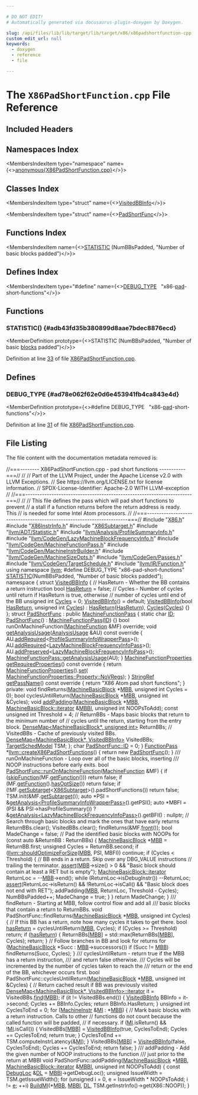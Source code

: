 ```yaml
---

# DO NOT EDIT!
# Automatically generated via docusaurus-plugin-doxygen by Doxygen.

slug: /api/files/lib/lib/target/lib/target/x86/x86padshortfunction-cpp
custom_edit_url: null
keywords:
  - doxygen
  - reference
  - file

---
```





# The `X86PadShortFunction.cpp` File Reference

<DoxygenPage pluginConfig={pluginConfig}>



## Included Headers

<IncludesList>
<IncludesListItem
  filePath="X86.h"
  permalink="/docs/api/files/lib/lib/target/lib/target/x86/x86-h"
  isLocal="true" />
<IncludesListItem
  filePath="X86InstrInfo.h"
  permalink="/docs/api/files/lib/lib/target/lib/target/x86/x86instrinfo-h"
  isLocal="true" />
<IncludesListItem
  filePath="X86Subtarget.h"
  permalink="/docs/api/files/lib/lib/target/lib/target/x86/x86subtarget-h"
  isLocal="true" />
<IncludesListItem
  filePath="llvm/ADT/Statistic.h"
  permalink="/docs/api/files/include/include/llvm/include/llvm/adt/statistic-h"
  isLocal="true" />
<IncludesListItem
  filePath="llvm/Analysis/ProfileSummaryInfo.h"
  permalink="/docs/api/files/include/include/llvm/include/llvm/analysis/profilesummaryinfo-h"
  isLocal="true" />
<IncludesListItem
  filePath="llvm/CodeGen/LazyMachineBlockFrequencyInfo.h"
  permalink="/docs/api/files/include/include/llvm/include/llvm/codegen/lazymachineblockfrequencyinfo-h"
  isLocal="true" />
<IncludesListItem
  filePath="llvm/CodeGen/MachineFunctionPass.h"
  permalink="/docs/api/files/include/include/llvm/include/llvm/codegen/machinefunctionpass-h"
  isLocal="true" />
<IncludesListItem
  filePath="llvm/CodeGen/MachineInstrBuilder.h"
  permalink="/docs/api/files/include/include/llvm/include/llvm/codegen/machineinstrbuilder-h"
  isLocal="true" />
<IncludesListItem
  filePath="llvm/CodeGen/MachineSizeOpts.h"
  permalink="/docs/api/files/include/include/llvm/include/llvm/codegen/machinesizeopts-h"
  isLocal="true" />
<IncludesListItem
  filePath="llvm/CodeGen/Passes.h"
  permalink="/docs/api/files/include/include/llvm/include/llvm/codegen/passes-h"
  isLocal="true" />
<IncludesListItem
  filePath="llvm/CodeGen/TargetSchedule.h"
  permalink="/docs/api/files/include/include/llvm/include/llvm/codegen/targetschedule-h"
  isLocal="true" />
<IncludesListItem
  filePath="llvm/IR/Function.h"
  permalink="/docs/api/files/include/include/llvm/include/llvm/ir/function-h"
  isLocal="true" />
</IncludesList>

## Namespaces Index

<MembersIndex>

<MembersIndexItem
  type="namespace"
  name={<><a href="/docs/api/namespaces/anonymous-x86padshortfunction-cpp-">anonymous&#123;X86PadShortFunction.cpp&#125;</a></>}>
</MembersIndexItem>

</MembersIndex>

## Classes Index

<MembersIndex>

<MembersIndexItem
  type="struct"
  name={<><a href="/docs/api/structs/anonymous-namespace-x86padshortfunction-cpp-/visitedbbinfo">VisitedBBInfo</a></>}>
</MembersIndexItem>

<MembersIndexItem
  type="struct"
  name={<><a href="/docs/api/structs/anonymous-namespace-x86padshortfunction-cpp-/padshortfunc">PadShortFunc</a></>}>
</MembersIndexItem>

</MembersIndex>

## Functions Index

<MembersIndex>

<MembersIndexItem
  name={<><a href="#adb43fd35b380899d8aae7bdec8876ecd">STATISTIC</a> (NumBBsPadded, &quot;Number of basic blocks padded&quot;)</>}>
</MembersIndexItem>

</MembersIndex>

## Defines Index

<MembersIndex>

<MembersIndexItem
  type="#define"
  name={<><a href="#ad78e062f62e0d6e453941fb4ca843e4d">DEBUG&#95;TYPE</a>&nbsp;&nbsp;&nbsp;&quot;x86-<a href="/docs/api/files/lib/lib/support/tarwriter-cpp/#a498738d65e5a3c57d210f97b7a475d54">pad</a>-short-functions&quot;</>}>
</MembersIndexItem>

</MembersIndex>


<SectionDefinition>

## Functions

### STATISTIC() {#adb43fd35b380899d8aae7bdec8876ecd}

<MemberDefinition
  prototype={<>STATISTIC (NumBBsPadded, &quot;Number of basic <a href="/docs/api/files/lib/lib/codegen/basicblocksections-cpp/#a6b480a971048f2d9cc342c18046d7774">blocks</a> padded&quot;)</>}>

Definition at line <a href="#l00033">33</a> of file <a href="/docs/api/files/lib/lib/target/lib/target/x86/x86padshortfunction-cpp">X86PadShortFunction.cpp</a>.
</MemberDefinition>

</SectionDefinition>

<SectionDefinition>

## Defines

### DEBUG&#95;TYPE {#ad78e062f62e0d6e453941fb4ca843e4d}

<MemberDefinition
  prototype={<>#define DEBUG&#95;TYPE&nbsp;&nbsp;&nbsp;&quot;x86-<a href="/docs/api/files/lib/lib/support/tarwriter-cpp/#a498738d65e5a3c57d210f97b7a475d54">pad</a>-short-functions&quot;</>}>

Definition at line <a href="#l00031">31</a> of file <a href="/docs/api/files/lib/lib/target/lib/target/x86/x86padshortfunction-cpp">X86PadShortFunction.cpp</a>.
</MemberDefinition>

</SectionDefinition>

## File Listing

The file content with the documentation metadata removed is:

<ProgramListing>

<Link id="l00001" /><CodeLine lineNumber="1"><span class="doxyHighlightComment">//===-------- X86PadShortFunction.cpp - pad short functions -----------===//</span></CodeLine>
<Link id="l00002" /><CodeLine lineNumber="2"><span class="doxyHighlightComment">//</span></CodeLine>
<Link id="l00003" /><CodeLine lineNumber="3"><span class="doxyHighlightComment">// Part of the LLVM Project, under the Apache License v2.0 with LLVM Exceptions.</span></CodeLine>
<Link id="l00004" /><CodeLine lineNumber="4"><span class="doxyHighlightComment">// See https://llvm.org/LICENSE.txt for license information.</span></CodeLine>
<Link id="l00005" /><CodeLine lineNumber="5"><span class="doxyHighlightComment">// SPDX-License-Identifier: Apache-2.0 WITH LLVM-exception</span></CodeLine>
<Link id="l00006" /><CodeLine lineNumber="6"><span class="doxyHighlightComment">//</span></CodeLine>
<Link id="l00007" /><CodeLine lineNumber="7"><span class="doxyHighlightComment">//===----------------------------------------------------------------------===//</span></CodeLine>
<Link id="l00008" /><CodeLine lineNumber="8"><span class="doxyHighlightComment">//</span></CodeLine>
<Link id="l00009" /><CodeLine lineNumber="9"><span class="doxyHighlightComment">// This file defines the pass which will pad short functions to prevent</span></CodeLine>
<Link id="l00010" /><CodeLine lineNumber="10"><span class="doxyHighlightComment">// a stall if a function returns before the return address is ready. This</span></CodeLine>
<Link id="l00011" /><CodeLine lineNumber="11"><span class="doxyHighlightComment">// is needed for some Intel Atom processors.</span></CodeLine>
<Link id="l00012" /><CodeLine lineNumber="12"><span class="doxyHighlightComment">//</span></CodeLine>
<Link id="l00013" /><CodeLine lineNumber="13"><span class="doxyHighlightComment">//===----------------------------------------------------------------------===//</span></CodeLine>
<Link id="l00014" /><CodeLine lineNumber="14"></CodeLine>
<Link id="l00015" /><CodeLine lineNumber="15"></CodeLine>
<Link id="l00016" /><CodeLine lineNumber="16"><span class="doxyHighlightPreprocessor">#include &quot;<a href="/docs/api/files/lib/lib/target/lib/target/x86/x86-h">X86.h</a>&quot;</span></CodeLine>
<Link id="l00017" /><CodeLine lineNumber="17"><span class="doxyHighlightPreprocessor">#include &quot;<a href="/docs/api/files/lib/lib/target/lib/target/x86/x86instrinfo-h">X86InstrInfo.h</a>&quot;</span></CodeLine>
<Link id="l00018" /><CodeLine lineNumber="18"><span class="doxyHighlightPreprocessor">#include &quot;<a href="/docs/api/files/lib/lib/target/lib/target/x86/x86subtarget-h">X86Subtarget.h</a>&quot;</span></CodeLine>
<Link id="l00019" /><CodeLine lineNumber="19"><span class="doxyHighlightPreprocessor">#include &quot;<a href="/docs/api/files/include/include/llvm/include/llvm/adt/statistic-h">llvm/ADT/Statistic.h</a>&quot;</span></CodeLine>
<Link id="l00020" /><CodeLine lineNumber="20"><span class="doxyHighlightPreprocessor">#include &quot;<a href="/docs/api/files/include/include/llvm/include/llvm/analysis/profilesummaryinfo-h">llvm/Analysis/ProfileSummaryInfo.h</a>&quot;</span></CodeLine>
<Link id="l00021" /><CodeLine lineNumber="21"><span class="doxyHighlightPreprocessor">#include &quot;<a href="/docs/api/files/include/include/llvm/include/llvm/codegen/lazymachineblockfrequencyinfo-h">llvm/CodeGen/LazyMachineBlockFrequencyInfo.h</a>&quot;</span></CodeLine>
<Link id="l00022" /><CodeLine lineNumber="22"><span class="doxyHighlightPreprocessor">#include &quot;<a href="/docs/api/files/include/include/llvm/include/llvm/codegen/machinefunctionpass-h">llvm/CodeGen/MachineFunctionPass.h</a>&quot;</span></CodeLine>
<Link id="l00023" /><CodeLine lineNumber="23"><span class="doxyHighlightPreprocessor">#include &quot;<a href="/docs/api/files/include/include/llvm/include/llvm/codegen/machineinstrbuilder-h">llvm/CodeGen/MachineInstrBuilder.h</a>&quot;</span></CodeLine>
<Link id="l00024" /><CodeLine lineNumber="24"><span class="doxyHighlightPreprocessor">#include &quot;<a href="/docs/api/files/include/include/llvm/include/llvm/codegen/machinesizeopts-h">llvm/CodeGen/MachineSizeOpts.h</a>&quot;</span></CodeLine>
<Link id="l00025" /><CodeLine lineNumber="25"><span class="doxyHighlightPreprocessor">#include &quot;<a href="/docs/api/files/include/include/llvm/include/llvm/codegen/passes-h">llvm/CodeGen/Passes.h</a>&quot;</span></CodeLine>
<Link id="l00026" /><CodeLine lineNumber="26"><span class="doxyHighlightPreprocessor">#include &quot;<a href="/docs/api/files/include/include/llvm/include/llvm/codegen/targetschedule-h">llvm/CodeGen/TargetSchedule.h</a>&quot;</span></CodeLine>
<Link id="l00027" /><CodeLine lineNumber="27"><span class="doxyHighlightPreprocessor">#include &quot;<a href="/docs/api/files/include/include/llvm/include/llvm/ir/function-h">llvm/IR/Function.h</a>&quot;</span></CodeLine>
<Link id="l00028" /><CodeLine lineNumber="28"></CodeLine>
<Link id="l00029" /><CodeLine lineNumber="29"><span class="doxyHighlightKeyword">using namespace </span><span class="doxyHighlight"><a href="/docs/api/namespaces/llvm">llvm</a>;</span></CodeLine>
<Link id="l00030" /><CodeLine lineNumber="30"></CodeLine>
<Link id="l00031" /><CodeLine lineNumber="31" lineLink="#ad78e062f62e0d6e453941fb4ca843e4d"><span class="doxyHighlightPreprocessor">#define DEBUG&#95;TYPE &quot;x86-pad-short-functions&quot;</span></CodeLine>
<Link id="l00032" /><CodeLine lineNumber="32"></CodeLine>
<Link id="l00033" /><CodeLine lineNumber="33" lineLink="#adb43fd35b380899d8aae7bdec8876ecd"><span class="doxyHighlight"><a href="/docs/api/files/include/include/llvm/include/llvm/adt/statistic-h/#ad6117415b93e5675d5a6c8e1855b3b2f">STATISTIC</a>(NumBBsPadded, </span><span class="doxyHighlightStringLiteral">&quot;Number of basic blocks padded&quot;</span><span class="doxyHighlight">);</span></CodeLine>
<Link id="l00034" /><CodeLine lineNumber="34"></CodeLine>
<Link id="l00035" /><CodeLine lineNumber="35" lineLink="/docs/api/namespaces/anonymous-x86padshortfunction-cpp-"><span class="doxyHighlightKeyword">namespace </span><span class="doxyHighlight">&#123;</span></CodeLine>
<Link id="l00036" /><CodeLine lineNumber="36" lineLink="/docs/api/structs/anonymous-namespace-x86padshortfunction-cpp-/visitedbbinfo"><span class="doxyHighlight">  </span><span class="doxyHighlightKeyword">struct </span><span class="doxyHighlight"><a href="/docs/api/structs/anonymous-namespace-x86padshortfunction-cpp-/visitedbbinfo/#adcf2f068a50768916568fc81657d016e">VisitedBBInfo</a> &#123;</span></CodeLine>
<Link id="l00037" /><CodeLine lineNumber="37"><span class="doxyHighlight">    </span><span class="doxyHighlightComment">// HasReturn - Whether the BB contains a return instruction</span></CodeLine>
<Link id="l00038" /><CodeLine lineNumber="38" lineLink="/docs/api/structs/anonymous-namespace-x86padshortfunction-cpp-/visitedbbinfo/#a795a80c02bb8d97cfbc5a1d774861c38"><span class="doxyHighlight">    </span><span class="doxyHighlightKeywordType">bool</span><span class="doxyHighlight"> <a href="/docs/api/structs/anonymous-namespace-x86padshortfunction-cpp-/visitedbbinfo/#a795a80c02bb8d97cfbc5a1d774861c38">HasReturn</a> = </span><span class="doxyHighlightKeyword">false</span><span class="doxyHighlight">;</span></CodeLine>
<Link id="l00039" /><CodeLine lineNumber="39"></CodeLine>
<Link id="l00040" /><CodeLine lineNumber="40"><span class="doxyHighlight">    </span><span class="doxyHighlightComment">// Cycles - Number of cycles until return if HasReturn is true, otherwise</span></CodeLine>
<Link id="l00041" /><CodeLine lineNumber="41"><span class="doxyHighlight">    </span><span class="doxyHighlightComment">// number of cycles until end of the BB</span></CodeLine>
<Link id="l00042" /><CodeLine lineNumber="42" lineLink="/docs/api/structs/anonymous-namespace-x86padshortfunction-cpp-/visitedbbinfo/#a21df391832d9940f5688ecf2b9dbb2cd"><span class="doxyHighlight">    </span><span class="doxyHighlightKeywordType">unsigned</span><span class="doxyHighlight"> </span><span class="doxyHighlightKeywordType">int</span><span class="doxyHighlight"> <a href="/docs/api/structs/anonymous-namespace-x86padshortfunction-cpp-/visitedbbinfo/#a21df391832d9940f5688ecf2b9dbb2cd">Cycles</a> = 0;</span></CodeLine>
<Link id="l00043" /><CodeLine lineNumber="43"></CodeLine>
<Link id="l00044" /><CodeLine lineNumber="44" lineLink="/docs/api/structs/anonymous-namespace-x86padshortfunction-cpp-/visitedbbinfo/#adcf2f068a50768916568fc81657d016e"><span class="doxyHighlight">    <a href="/docs/api/structs/anonymous-namespace-x86padshortfunction-cpp-/visitedbbinfo/#adcf2f068a50768916568fc81657d016e">VisitedBBInfo</a>() = </span><span class="doxyHighlightKeywordFlow">default</span><span class="doxyHighlight">;</span></CodeLine>
<Link id="l00045" /><CodeLine lineNumber="45" lineLink="/docs/api/structs/anonymous-namespace-x86padshortfunction-cpp-/visitedbbinfo/#a47c303e13342396f8b120874582b0ab5"><span class="doxyHighlight">    <a href="/docs/api/structs/anonymous-namespace-x86padshortfunction-cpp-/visitedbbinfo/#a47c303e13342396f8b120874582b0ab5">VisitedBBInfo</a>(</span><span class="doxyHighlightKeywordType">bool</span><span class="doxyHighlight"> <a href="/docs/api/structs/anonymous-namespace-x86padshortfunction-cpp-/visitedbbinfo/#a795a80c02bb8d97cfbc5a1d774861c38">HasReturn</a>, </span><span class="doxyHighlightKeywordType">unsigned</span><span class="doxyHighlight"> </span><span class="doxyHighlightKeywordType">int</span><span class="doxyHighlight"> <a href="/docs/api/structs/anonymous-namespace-x86padshortfunction-cpp-/visitedbbinfo/#a21df391832d9940f5688ecf2b9dbb2cd">Cycles</a>)</span></CodeLine>
<Link id="l00046" /><CodeLine lineNumber="46"><span class="doxyHighlight">      : <a href="/docs/api/structs/anonymous-namespace-x86padshortfunction-cpp-/visitedbbinfo/#a795a80c02bb8d97cfbc5a1d774861c38">HasReturn</a>(<a href="/docs/api/structs/anonymous-namespace-x86padshortfunction-cpp-/visitedbbinfo/#a795a80c02bb8d97cfbc5a1d774861c38">HasReturn</a>), <a href="/docs/api/structs/anonymous-namespace-x86padshortfunction-cpp-/visitedbbinfo/#a21df391832d9940f5688ecf2b9dbb2cd">Cycles</a>(<a href="/docs/api/structs/anonymous-namespace-x86padshortfunction-cpp-/visitedbbinfo/#a21df391832d9940f5688ecf2b9dbb2cd">Cycles</a>) &#123;&#125;</span></CodeLine>
<Link id="l00047" /><CodeLine lineNumber="47"><span class="doxyHighlight">  &#125;;</span></CodeLine>
<Link id="l00048" /><CodeLine lineNumber="48"></CodeLine>
<Link id="l00049" /><CodeLine lineNumber="49" lineLink="/docs/api/structs/anonymous-namespace-x86padshortfunction-cpp-/padshortfunc"><span class="doxyHighlight">  </span><span class="doxyHighlightKeyword">struct </span><span class="doxyHighlight"><a href="/docs/api/structs/anonymous-namespace-x86padshortfunction-cpp-/padshortfunc/#a2c2ba3c02f7915a98bcd9effc2dc1dce">PadShortFunc</a> : </span><span class="doxyHighlightKeyword">public</span><span class="doxyHighlight"> <a href="/docs/api/classes/llvm/machinefunctionpass/#a29c81d2386f4a727c6d33413807530c8">MachineFunctionPass</a> &#123;</span></CodeLine>
<Link id="l00050" /><CodeLine lineNumber="50" lineLink="/docs/api/structs/anonymous-namespace-x86padshortfunction-cpp-/padshortfunc/#abb3e905ced9e973669097788cedec6e0"><span class="doxyHighlight">    </span><span class="doxyHighlightKeyword">static</span><span class="doxyHighlight"> </span><span class="doxyHighlightKeywordType">char</span><span class="doxyHighlight"> <a href="/docs/api/structs/anonymous-namespace-x86padshortfunction-cpp-/padshortfunc/#abb3e905ced9e973669097788cedec6e0">ID</a>;</span></CodeLine>
<Link id="l00051" /><CodeLine lineNumber="51" lineLink="/docs/api/structs/anonymous-namespace-x86padshortfunction-cpp-/padshortfunc/#a2c2ba3c02f7915a98bcd9effc2dc1dce"><span class="doxyHighlight">    <a href="/docs/api/structs/anonymous-namespace-x86padshortfunction-cpp-/padshortfunc/#a2c2ba3c02f7915a98bcd9effc2dc1dce">PadShortFunc</a>() : <a href="/docs/api/classes/llvm/machinefunctionpass/#a29c81d2386f4a727c6d33413807530c8">MachineFunctionPass</a>(<a href="/docs/api/structs/anonymous-namespace-x86padshortfunction-cpp-/padshortfunc/#abb3e905ced9e973669097788cedec6e0">ID</a>) &#123;&#125;</span></CodeLine>
<Link id="l00052" /><CodeLine lineNumber="52"></CodeLine>
<Link id="l00053" /><CodeLine lineNumber="53"><span class="doxyHighlight">    </span><span class="doxyHighlightKeywordType">bool</span><span class="doxyHighlight"> runOnMachineFunction(<a href="/docs/api/classes/llvm/machinefunction">MachineFunction</a> &amp;MF) </span><span class="doxyHighlightKeyword">override</span><span class="doxyHighlight">;</span></CodeLine>
<Link id="l00054" /><CodeLine lineNumber="54"></CodeLine>
<Link id="l00055" /><CodeLine lineNumber="55" lineLink="/docs/api/structs/anonymous-namespace-x86padshortfunction-cpp-/padshortfunc/#ae26e2f0582e2b06ee89f695f067c7582"><span class="doxyHighlight">    </span><span class="doxyHighlightKeywordType">void</span><span class="doxyHighlight"> <a href="/docs/api/structs/anonymous-namespace-x86padshortfunction-cpp-/padshortfunc/#ae26e2f0582e2b06ee89f695f067c7582">getAnalysisUsage</a>(<a href="/docs/api/classes/llvm/analysisusage">AnalysisUsage</a> &amp;AU)</span><span class="doxyHighlightKeyword"> const override </span><span class="doxyHighlight">&#123;</span></CodeLine>
<Link id="l00056" /><CodeLine lineNumber="56"><span class="doxyHighlight">      AU.<a href="/docs/api/classes/llvm/analysisusage/#ae0adcccca08fb686c9ce00f9397b660c">addRequired</a>&lt;<a href="/docs/api/classes/llvm/profilesummaryinfowrapperpass">ProfileSummaryInfoWrapperPass</a>&gt;();</span></CodeLine>
<Link id="l00057" /><CodeLine lineNumber="57"><span class="doxyHighlight">      AU.<a href="/docs/api/classes/llvm/analysisusage/#ae0adcccca08fb686c9ce00f9397b660c">addRequired</a>&lt;<a href="/docs/api/classes/llvm/lazymachineblockfrequencyinfopass">LazyMachineBlockFrequencyInfoPass</a>&gt;();</span></CodeLine>
<Link id="l00058" /><CodeLine lineNumber="58"><span class="doxyHighlight">      AU.<a href="/docs/api/classes/llvm/analysisusage/#ae9356b720f6fbab112d809738dcc4f2a">addPreserved</a>&lt;<a href="/docs/api/classes/llvm/lazymachineblockfrequencyinfopass">LazyMachineBlockFrequencyInfoPass</a>&gt;();</span></CodeLine>
<Link id="l00059" /><CodeLine lineNumber="59"><span class="doxyHighlight">      <a href="/docs/api/classes/llvm/machinefunctionpass/#a864fd57b4304ef933b3281d0ef85a88e">MachineFunctionPass::getAnalysisUsage</a>(AU);</span></CodeLine>
<Link id="l00060" /><CodeLine lineNumber="60"><span class="doxyHighlight">    &#125;</span></CodeLine>
<Link id="l00061" /><CodeLine lineNumber="61"></CodeLine>
<Link id="l00062" /><CodeLine lineNumber="62" lineLink="/docs/api/structs/anonymous-namespace-x86padshortfunction-cpp-/padshortfunc/#ab71e75c9e9440cb43172936ea5b5cf4c"><span class="doxyHighlight">    <a href="/docs/api/classes/llvm/machinefunctionproperties">MachineFunctionProperties</a> <a href="/docs/api/structs/anonymous-namespace-x86padshortfunction-cpp-/padshortfunc/#ab71e75c9e9440cb43172936ea5b5cf4c">getRequiredProperties</a>()</span><span class="doxyHighlightKeyword"> const override </span><span class="doxyHighlight">&#123;</span></CodeLine>
<Link id="l00063" /><CodeLine lineNumber="63"><span class="doxyHighlight">      </span><span class="doxyHighlightKeywordFlow">return</span><span class="doxyHighlight"> <a href="/docs/api/classes/llvm/machinefunctionproperties">MachineFunctionProperties</a>().<a href="/docs/api/classes/llvm/machinefunctionproperties/#aa7780563d7ca260d0ae67d957b56427f">set</a>(</span></CodeLine>
<Link id="l00064" /><CodeLine lineNumber="64"><span class="doxyHighlight">          <a href="/docs/api/classes/llvm/machinefunctionproperties/#ad85237c6c667e4713efe8921e9c32ac1a72f7d830dd5ddb30f06d8e9639558ac3">MachineFunctionProperties::Property::NoVRegs</a>);</span></CodeLine>
<Link id="l00065" /><CodeLine lineNumber="65"><span class="doxyHighlight">    &#125;</span></CodeLine>
<Link id="l00066" /><CodeLine lineNumber="66"></CodeLine>
<Link id="l00067" /><CodeLine lineNumber="67" lineLink="/docs/api/structs/anonymous-namespace-x86padshortfunction-cpp-/padshortfunc/#a19a5e92e0e09e3c201fa7e68d274a8cf"><span class="doxyHighlight">    <a href="/docs/api/classes/llvm/stringref">StringRef</a> <a href="/docs/api/structs/anonymous-namespace-x86padshortfunction-cpp-/padshortfunc/#a19a5e92e0e09e3c201fa7e68d274a8cf">getPassName</a>()</span><span class="doxyHighlightKeyword"> const override </span><span class="doxyHighlight">&#123;</span></CodeLine>
<Link id="l00068" /><CodeLine lineNumber="68"><span class="doxyHighlight">      </span><span class="doxyHighlightKeywordFlow">return</span><span class="doxyHighlight"> </span><span class="doxyHighlightStringLiteral">&quot;X86 Atom pad short functions&quot;</span><span class="doxyHighlight">;</span></CodeLine>
<Link id="l00069" /><CodeLine lineNumber="69"><span class="doxyHighlight">    &#125;</span></CodeLine>
<Link id="l00070" /><CodeLine lineNumber="70"></CodeLine>
<Link id="l00071" /><CodeLine lineNumber="71"><span class="doxyHighlight">  </span><span class="doxyHighlightKeyword">private</span><span class="doxyHighlight">:</span></CodeLine>
<Link id="l00072" /><CodeLine lineNumber="72"><span class="doxyHighlight">    </span><span class="doxyHighlightKeywordType">void</span><span class="doxyHighlight"> findReturns(<a href="/docs/api/classes/llvm/machinebasicblock">MachineBasicBlock</a> &#42;<a href="/docs/api/files/lib/lib/target/lib/target/arm/armslshardening-cpp/#a5958512eae2979bd2eb383977996a600">MBB</a>,</span></CodeLine>
<Link id="l00073" /><CodeLine lineNumber="73"><span class="doxyHighlight">                     </span><span class="doxyHighlightKeywordType">unsigned</span><span class="doxyHighlight"> </span><span class="doxyHighlightKeywordType">int</span><span class="doxyHighlight"> Cycles = 0);</span></CodeLine>
<Link id="l00074" /><CodeLine lineNumber="74"></CodeLine>
<Link id="l00075" /><CodeLine lineNumber="75"><span class="doxyHighlight">    </span><span class="doxyHighlightKeywordType">bool</span><span class="doxyHighlight"> cyclesUntilReturn(<a href="/docs/api/classes/llvm/machinebasicblock">MachineBasicBlock</a> &#42;<a href="/docs/api/files/lib/lib/target/lib/target/arm/armslshardening-cpp/#a5958512eae2979bd2eb383977996a600">MBB</a>,</span></CodeLine>
<Link id="l00076" /><CodeLine lineNumber="76"><span class="doxyHighlight">                           </span><span class="doxyHighlightKeywordType">unsigned</span><span class="doxyHighlight"> </span><span class="doxyHighlightKeywordType">int</span><span class="doxyHighlight"> &amp;Cycles);</span></CodeLine>
<Link id="l00077" /><CodeLine lineNumber="77"></CodeLine>
<Link id="l00078" /><CodeLine lineNumber="78"><span class="doxyHighlight">    </span><span class="doxyHighlightKeywordType">void</span><span class="doxyHighlight"> <a href="/docs/api/files/lib/lib/debuginfo/lib/debuginfo/codeview/continuationrecordbuilder-cpp/#ae9446f182f86fd8c4dca65264de68235">addPadding</a>(<a href="/docs/api/classes/llvm/machinebasicblock">MachineBasicBlock</a> &#42;<a href="/docs/api/files/lib/lib/target/lib/target/arm/armslshardening-cpp/#a5958512eae2979bd2eb383977996a600">MBB</a>,</span></CodeLine>
<Link id="l00079" /><CodeLine lineNumber="79"><span class="doxyHighlight">                    <a href="/docs/api/classes/llvm/machinebasicblock/#ae34c996b58df9b9ce6695a0c8b70c533">MachineBasicBlock::iterator</a> &amp;<a href="/docs/api/files/lib/lib/target/lib/target/arm/armslshardening-cpp/#ad5f691fdc1a09aaf6df5fef958b35a3d">MBBI</a>,</span></CodeLine>
<Link id="l00080" /><CodeLine lineNumber="80"><span class="doxyHighlight">                    </span><span class="doxyHighlightKeywordType">unsigned</span><span class="doxyHighlight"> </span><span class="doxyHighlightKeywordType">int</span><span class="doxyHighlight"> NOOPsToAdd);</span></CodeLine>
<Link id="l00081" /><CodeLine lineNumber="81"></CodeLine>
<Link id="l00082" /><CodeLine lineNumber="82"><span class="doxyHighlight">    </span><span class="doxyHighlightKeyword">const</span><span class="doxyHighlight"> </span><span class="doxyHighlightKeywordType">unsigned</span><span class="doxyHighlight"> </span><span class="doxyHighlightKeywordType">int</span><span class="doxyHighlight"> Threshold = 4;</span></CodeLine>
<Link id="l00083" /><CodeLine lineNumber="83"></CodeLine>
<Link id="l00084" /><CodeLine lineNumber="84"><span class="doxyHighlight">    </span><span class="doxyHighlightComment">// ReturnBBs - Maps basic blocks that return to the minimum number of</span></CodeLine>
<Link id="l00085" /><CodeLine lineNumber="85"><span class="doxyHighlight">    </span><span class="doxyHighlightComment">// cycles until the return, starting from the entry block.</span></CodeLine>
<Link id="l00086" /><CodeLine lineNumber="86"><span class="doxyHighlight">    <a href="/docs/api/classes/llvm/densemap">DenseMap&lt;MachineBasicBlock&#42;, unsigned int&gt;</a> ReturnBBs;</span></CodeLine>
<Link id="l00087" /><CodeLine lineNumber="87"></CodeLine>
<Link id="l00088" /><CodeLine lineNumber="88"><span class="doxyHighlight">    </span><span class="doxyHighlightComment">// VisitedBBs - Cache of previously visited BBs.</span></CodeLine>
<Link id="l00089" /><CodeLine lineNumber="89"><span class="doxyHighlight">    <a href="/docs/api/classes/llvm/densemap">DenseMap&lt;MachineBasicBlock&#42;, VisitedBBInfo&gt;</a> VisitedBBs;</span></CodeLine>
<Link id="l00090" /><CodeLine lineNumber="90"></CodeLine>
<Link id="l00091" /><CodeLine lineNumber="91"><span class="doxyHighlight">    <a href="/docs/api/classes/llvm/targetschedmodel">TargetSchedModel</a> TSM;</span></CodeLine>
<Link id="l00092" /><CodeLine lineNumber="92"><span class="doxyHighlight">  &#125;;</span></CodeLine>
<Link id="l00093" /><CodeLine lineNumber="93"></CodeLine>
<Link id="l00094" /><CodeLine lineNumber="94"><span class="doxyHighlight">  </span><span class="doxyHighlightKeywordType">char</span><span class="doxyHighlight"> <a href="/docs/api/structs/anonymous-namespace-x86padshortfunction-cpp-/padshortfunc/#abb3e905ced9e973669097788cedec6e0">PadShortFunc::ID</a> = 0;</span></CodeLine>
<Link id="l00095" /><CodeLine lineNumber="95"><span class="doxyHighlight">&#125;</span></CodeLine>
<Link id="l00096" /><CodeLine lineNumber="96"></CodeLine>
<Link id="l00097" /><CodeLine lineNumber="97" lineLink="/docs/api/namespaces/llvm/#a5b9ffeb492d751fa2ad75e712b83b64e"><span class="doxyHighlight"><a href="/docs/api/classes/llvm/functionpass">FunctionPass</a> &#42;<a href="/docs/api/namespaces/llvm/#a5b9ffeb492d751fa2ad75e712b83b64e">llvm::createX86PadShortFunctions</a>() &#123;</span></CodeLine>
<Link id="l00098" /><CodeLine lineNumber="98"><span class="doxyHighlight">  </span><span class="doxyHighlightKeywordFlow">return</span><span class="doxyHighlight"> </span><span class="doxyHighlightKeyword">new</span><span class="doxyHighlight"> <a href="/docs/api/structs/anonymous-namespace-x86padshortfunction-cpp-/padshortfunc/#a2c2ba3c02f7915a98bcd9effc2dc1dce">PadShortFunc</a>();</span></CodeLine>
<Link id="l00099" /><CodeLine lineNumber="99"><span class="doxyHighlight">&#125;</span></CodeLine>
<Link id="l00100" /><CodeLine lineNumber="100"></CodeLine>
<Link id="l00101" /><CodeLine lineNumber="101"><span class="doxyHighlightComment">/// runOnMachineFunction - Loop over all of the basic blocks, inserting</span></CodeLine>
<Link id="l00102" /><CodeLine lineNumber="102"><span class="doxyHighlightComment">/// NOOP instructions before early exits.</span></CodeLine>
<Link id="l00103" /><CodeLine lineNumber="103" lineLink="/docs/api/structs/anonymous-namespace-x86padshortfunction-cpp-/padshortfunc/#a396d8bcf59a3557450bf806512b47e3d"><span class="doxyHighlightKeywordType">bool</span><span class="doxyHighlight"> <a href="/docs/api/structs/anonymous-namespace-x86padshortfunction-cpp-/padshortfunc/#a396d8bcf59a3557450bf806512b47e3d">PadShortFunc::runOnMachineFunction</a>(<a href="/docs/api/classes/llvm/machinefunction">MachineFunction</a> &amp;MF) &#123;</span></CodeLine>
<Link id="l00104" /><CodeLine lineNumber="104"><span class="doxyHighlight">  </span><span class="doxyHighlightKeywordFlow">if</span><span class="doxyHighlight"> (<a href="/docs/api/classes/llvm/functionpass/#af9f5f511d75e16f09a5520cb9444cfa8">skipFunction</a>(MF.<a href="/docs/api/classes/llvm/machinefunction/#a977ddce262de45c645be23d951066351">getFunction</a>()))</span></CodeLine>
<Link id="l00105" /><CodeLine lineNumber="105"><span class="doxyHighlight">    </span><span class="doxyHighlightKeywordFlow">return</span><span class="doxyHighlight"> </span><span class="doxyHighlightKeyword">false</span><span class="doxyHighlight">;</span></CodeLine>
<Link id="l00106" /><CodeLine lineNumber="106"></CodeLine>
<Link id="l00107" /><CodeLine lineNumber="107"><span class="doxyHighlight">  </span><span class="doxyHighlightKeywordFlow">if</span><span class="doxyHighlight"> (MF.<a href="/docs/api/classes/llvm/machinefunction/#a977ddce262de45c645be23d951066351">getFunction</a>().<a href="/docs/api/classes/llvm/function/#a1c455e007178a24dfb18ac0e200ea02c">hasOptSize</a>())</span></CodeLine>
<Link id="l00108" /><CodeLine lineNumber="108"><span class="doxyHighlight">    </span><span class="doxyHighlightKeywordFlow">return</span><span class="doxyHighlight"> </span><span class="doxyHighlightKeyword">false</span><span class="doxyHighlight">;</span></CodeLine>
<Link id="l00109" /><CodeLine lineNumber="109"></CodeLine>
<Link id="l00110" /><CodeLine lineNumber="110"><span class="doxyHighlight">  </span><span class="doxyHighlightKeywordFlow">if</span><span class="doxyHighlight"> (!MF.<a href="/docs/api/classes/llvm/machinefunction/#a3825368aca2bc1550d173660df4da6a6">getSubtarget</a>&lt;<a href="/docs/api/classes/llvm/x86subtarget">X86Subtarget</a>&gt;().padShortFunctions())</span></CodeLine>
<Link id="l00111" /><CodeLine lineNumber="111"><span class="doxyHighlight">    </span><span class="doxyHighlightKeywordFlow">return</span><span class="doxyHighlight"> </span><span class="doxyHighlightKeyword">false</span><span class="doxyHighlight">;</span></CodeLine>
<Link id="l00112" /><CodeLine lineNumber="112"></CodeLine>
<Link id="l00113" /><CodeLine lineNumber="113"><span class="doxyHighlight">  TSM.init(&amp;MF.<a href="/docs/api/classes/llvm/machinefunction/#a3825368aca2bc1550d173660df4da6a6">getSubtarget</a>());</span></CodeLine>
<Link id="l00114" /><CodeLine lineNumber="114"></CodeLine>
<Link id="l00115" /><CodeLine lineNumber="115"><span class="doxyHighlight">  </span><span class="doxyHighlightKeyword">auto</span><span class="doxyHighlight"> &#42;PSI =</span></CodeLine>
<Link id="l00116" /><CodeLine lineNumber="116"><span class="doxyHighlight">      &amp;<a href="/docs/api/classes/llvm/pass/#a4863e5e463fb79955269fbf7fbf52b80">getAnalysis&lt;ProfileSummaryInfoWrapperPass&gt;</a>().getPSI();</span></CodeLine>
<Link id="l00117" /><CodeLine lineNumber="117"><span class="doxyHighlight">  </span><span class="doxyHighlightKeyword">auto</span><span class="doxyHighlight"> &#42;MBFI = (PSI &amp;&amp; PSI-&gt;hasProfileSummary()) ?</span></CodeLine>
<Link id="l00118" /><CodeLine lineNumber="118"><span class="doxyHighlight">               &amp;<a href="/docs/api/classes/llvm/pass/#a4863e5e463fb79955269fbf7fbf52b80">getAnalysis&lt;LazyMachineBlockFrequencyInfoPass&gt;</a>().getBFI() :</span></CodeLine>
<Link id="l00119" /><CodeLine lineNumber="119"><span class="doxyHighlight">               </span><span class="doxyHighlightKeyword">nullptr</span><span class="doxyHighlight">;</span></CodeLine>
<Link id="l00120" /><CodeLine lineNumber="120"></CodeLine>
<Link id="l00121" /><CodeLine lineNumber="121"><span class="doxyHighlight">  </span><span class="doxyHighlightComment">// Search through basic blocks and mark the ones that have early returns</span></CodeLine>
<Link id="l00122" /><CodeLine lineNumber="122"><span class="doxyHighlight">  ReturnBBs.clear();</span></CodeLine>
<Link id="l00123" /><CodeLine lineNumber="123"><span class="doxyHighlight">  VisitedBBs.clear();</span></CodeLine>
<Link id="l00124" /><CodeLine lineNumber="124"><span class="doxyHighlight">  findReturns(&amp;MF.<a href="/docs/api/classes/llvm/machinefunction/#ac8ca28de0f4dcee651340e7ef0c45233">front</a>());</span></CodeLine>
<Link id="l00125" /><CodeLine lineNumber="125"></CodeLine>
<Link id="l00126" /><CodeLine lineNumber="126"><span class="doxyHighlight">  </span><span class="doxyHighlightKeywordType">bool</span><span class="doxyHighlight"> MadeChange = </span><span class="doxyHighlightKeyword">false</span><span class="doxyHighlight">;</span></CodeLine>
<Link id="l00127" /><CodeLine lineNumber="127"></CodeLine>
<Link id="l00128" /><CodeLine lineNumber="128"><span class="doxyHighlight">  </span><span class="doxyHighlightComment">// Pad the identified basic blocks with NOOPs</span></CodeLine>
<Link id="l00129" /><CodeLine lineNumber="129"><span class="doxyHighlight">  </span><span class="doxyHighlightKeywordFlow">for</span><span class="doxyHighlight"> (</span><span class="doxyHighlightKeyword">const</span><span class="doxyHighlight"> </span><span class="doxyHighlightKeyword">auto</span><span class="doxyHighlight"> &amp;ReturnBB : ReturnBBs) &#123;</span></CodeLine>
<Link id="l00130" /><CodeLine lineNumber="130"><span class="doxyHighlight">    <a href="/docs/api/classes/llvm/machinebasicblock">MachineBasicBlock</a> &#42;<a href="/docs/api/files/lib/lib/target/lib/target/arm/armslshardening-cpp/#a5958512eae2979bd2eb383977996a600">MBB</a> = ReturnBB.first;</span></CodeLine>
<Link id="l00131" /><CodeLine lineNumber="131"><span class="doxyHighlight">    </span><span class="doxyHighlightKeywordType">unsigned</span><span class="doxyHighlight"> Cycles = ReturnBB.second;</span></CodeLine>
<Link id="l00132" /><CodeLine lineNumber="132"></CodeLine>
<Link id="l00133" /><CodeLine lineNumber="133"><span class="doxyHighlight">    </span><span class="doxyHighlightKeywordFlow">if</span><span class="doxyHighlight"> (<a href="/docs/api/namespaces/llvm/#a3af72f14ea20f2c762c751d2d49e5ea3">llvm::shouldOptimizeForSize</a>(<a href="/docs/api/files/lib/lib/target/lib/target/arm/armslshardening-cpp/#a5958512eae2979bd2eb383977996a600">MBB</a>, PSI, MBFI))</span></CodeLine>
<Link id="l00134" /><CodeLine lineNumber="134"><span class="doxyHighlight">      </span><span class="doxyHighlightKeywordFlow">continue</span><span class="doxyHighlight">;</span></CodeLine>
<Link id="l00135" /><CodeLine lineNumber="135"></CodeLine>
<Link id="l00136" /><CodeLine lineNumber="136"><span class="doxyHighlight">    </span><span class="doxyHighlightKeywordFlow">if</span><span class="doxyHighlight"> (Cycles &lt; Threshold) &#123;</span></CodeLine>
<Link id="l00137" /><CodeLine lineNumber="137"><span class="doxyHighlight">      </span><span class="doxyHighlightComment">// BB ends in a return. Skip over any DBG&#95;VALUE instructions</span></CodeLine>
<Link id="l00138" /><CodeLine lineNumber="138"><span class="doxyHighlight">      </span><span class="doxyHighlightComment">// trailing the terminator.</span></CodeLine>
<Link id="l00139" /><CodeLine lineNumber="139"><span class="doxyHighlight">      <a href="/docs/api/files/lib/lib/target/lib/target/amdgpu/silowercontrolflow-cpp/#a4868c5d81c5ccc98c47aeab6244346a0">assert</a>(<a href="/docs/api/files/lib/lib/target/lib/target/arm/armslshardening-cpp/#a5958512eae2979bd2eb383977996a600">MBB</a>-&gt;size() &gt; 0 &amp;&amp;</span></CodeLine>
<Link id="l00140" /><CodeLine lineNumber="140"><span class="doxyHighlight">             </span><span class="doxyHighlightStringLiteral">&quot;Basic block should contain at least a RET but is empty&quot;</span><span class="doxyHighlight">);</span></CodeLine>
<Link id="l00141" /><CodeLine lineNumber="141"><span class="doxyHighlight">      <a href="/docs/api/classes/llvm/machinebasicblock/#ae34c996b58df9b9ce6695a0c8b70c533">MachineBasicBlock::iterator</a> ReturnLoc = --<a href="/docs/api/files/lib/lib/target/lib/target/arm/armslshardening-cpp/#a5958512eae2979bd2eb383977996a600">MBB</a>-&gt;end();</span></CodeLine>
<Link id="l00142" /><CodeLine lineNumber="142"></CodeLine>
<Link id="l00143" /><CodeLine lineNumber="143"><span class="doxyHighlight">      </span><span class="doxyHighlightKeywordFlow">while</span><span class="doxyHighlight"> (ReturnLoc-&gt;isDebugInstr())</span></CodeLine>
<Link id="l00144" /><CodeLine lineNumber="144"><span class="doxyHighlight">        --ReturnLoc;</span></CodeLine>
<Link id="l00145" /><CodeLine lineNumber="145"><span class="doxyHighlight">      <a href="/docs/api/files/lib/lib/target/lib/target/amdgpu/silowercontrolflow-cpp/#a4868c5d81c5ccc98c47aeab6244346a0">assert</a>(ReturnLoc-&gt;isReturn() &amp;&amp; !ReturnLoc-&gt;isCall() &amp;&amp;</span></CodeLine>
<Link id="l00146" /><CodeLine lineNumber="146"><span class="doxyHighlight">             </span><span class="doxyHighlightStringLiteral">&quot;Basic block does not end with RET&quot;</span><span class="doxyHighlight">);</span></CodeLine>
<Link id="l00147" /><CodeLine lineNumber="147"></CodeLine>
<Link id="l00148" /><CodeLine lineNumber="148"><span class="doxyHighlight">      addPadding(<a href="/docs/api/files/lib/lib/target/lib/target/arm/armslshardening-cpp/#a5958512eae2979bd2eb383977996a600">MBB</a>, ReturnLoc, Threshold - Cycles);</span></CodeLine>
<Link id="l00149" /><CodeLine lineNumber="149"><span class="doxyHighlight">      NumBBsPadded++;</span></CodeLine>
<Link id="l00150" /><CodeLine lineNumber="150"><span class="doxyHighlight">      MadeChange = </span><span class="doxyHighlightKeyword">true</span><span class="doxyHighlight">;</span></CodeLine>
<Link id="l00151" /><CodeLine lineNumber="151"><span class="doxyHighlight">    &#125;</span></CodeLine>
<Link id="l00152" /><CodeLine lineNumber="152"><span class="doxyHighlight">  &#125;</span></CodeLine>
<Link id="l00153" /><CodeLine lineNumber="153"></CodeLine>
<Link id="l00154" /><CodeLine lineNumber="154"><span class="doxyHighlight">  </span><span class="doxyHighlightKeywordFlow">return</span><span class="doxyHighlight"> MadeChange;</span></CodeLine>
<Link id="l00155" /><CodeLine lineNumber="155"><span class="doxyHighlight">&#125;</span></CodeLine>
<Link id="l00156" /><CodeLine lineNumber="156"></CodeLine>
<Link id="l00157" /><CodeLine lineNumber="157"><span class="doxyHighlightComment">/// findReturn - Starting at MBB, follow control flow and add all</span></CodeLine>
<Link id="l00158" /><CodeLine lineNumber="158"><span class="doxyHighlightComment">/// basic blocks that contain a return to ReturnBBs.</span></CodeLine>
<Link id="l00159" /><CodeLine lineNumber="159"><span class="doxyHighlightKeywordType">void</span><span class="doxyHighlight"> PadShortFunc::findReturns(<a href="/docs/api/classes/llvm/machinebasicblock">MachineBasicBlock</a> &#42;<a href="/docs/api/files/lib/lib/target/lib/target/arm/armslshardening-cpp/#a5958512eae2979bd2eb383977996a600">MBB</a>, </span><span class="doxyHighlightKeywordType">unsigned</span><span class="doxyHighlight"> </span><span class="doxyHighlightKeywordType">int</span><span class="doxyHighlight"> Cycles) &#123;</span></CodeLine>
<Link id="l00160" /><CodeLine lineNumber="160"><span class="doxyHighlight">  </span><span class="doxyHighlightComment">// If this BB has a return, note how many cycles it takes to get there.</span></CodeLine>
<Link id="l00161" /><CodeLine lineNumber="161"><span class="doxyHighlight">  </span><span class="doxyHighlightKeywordType">bool</span><span class="doxyHighlight"> <a href="/docs/api/files/lib/lib/target/lib/target/hexagon/hexagonframelowering-cpp/#a6355ffd79bdaf28511df31c6bdaf3933">hasReturn</a> = cyclesUntilReturn(<a href="/docs/api/files/lib/lib/target/lib/target/arm/armslshardening-cpp/#a5958512eae2979bd2eb383977996a600">MBB</a>, Cycles);</span></CodeLine>
<Link id="l00162" /><CodeLine lineNumber="162"><span class="doxyHighlight">  </span><span class="doxyHighlightKeywordFlow">if</span><span class="doxyHighlight"> (Cycles &gt;= Threshold)</span></CodeLine>
<Link id="l00163" /><CodeLine lineNumber="163"><span class="doxyHighlight">    </span><span class="doxyHighlightKeywordFlow">return</span><span class="doxyHighlight">;</span></CodeLine>
<Link id="l00164" /><CodeLine lineNumber="164"></CodeLine>
<Link id="l00165" /><CodeLine lineNumber="165"><span class="doxyHighlight">  </span><span class="doxyHighlightKeywordFlow">if</span><span class="doxyHighlight"> (<a href="/docs/api/files/lib/lib/target/lib/target/hexagon/hexagonframelowering-cpp/#a6355ffd79bdaf28511df31c6bdaf3933">hasReturn</a>) &#123;</span></CodeLine>
<Link id="l00166" /><CodeLine lineNumber="166"><span class="doxyHighlight">    ReturnBBs&#91;<a href="/docs/api/files/lib/lib/target/lib/target/arm/armslshardening-cpp/#a5958512eae2979bd2eb383977996a600">MBB</a>&#93; = std::max(ReturnBBs&#91;<a href="/docs/api/files/lib/lib/target/lib/target/arm/armslshardening-cpp/#a5958512eae2979bd2eb383977996a600">MBB</a>&#93;, Cycles);</span></CodeLine>
<Link id="l00167" /><CodeLine lineNumber="167"><span class="doxyHighlight">    </span><span class="doxyHighlightKeywordFlow">return</span><span class="doxyHighlight">;</span></CodeLine>
<Link id="l00168" /><CodeLine lineNumber="168"><span class="doxyHighlight">  &#125;</span></CodeLine>
<Link id="l00169" /><CodeLine lineNumber="169"></CodeLine>
<Link id="l00170" /><CodeLine lineNumber="170"><span class="doxyHighlight">  </span><span class="doxyHighlightComment">// Follow branches in BB and look for returns</span></CodeLine>
<Link id="l00171" /><CodeLine lineNumber="171"><span class="doxyHighlight">  </span><span class="doxyHighlightKeywordFlow">for</span><span class="doxyHighlight"> (<a href="/docs/api/classes/llvm/machinebasicblock">MachineBasicBlock</a> &#42;Succ : <a href="/docs/api/files/lib/lib/target/lib/target/arm/armslshardening-cpp/#a5958512eae2979bd2eb383977996a600">MBB</a>-&gt;successors())</span></CodeLine>
<Link id="l00172" /><CodeLine lineNumber="172"><span class="doxyHighlight">    </span><span class="doxyHighlightKeywordFlow">if</span><span class="doxyHighlight"> (Succ != <a href="/docs/api/files/lib/lib/target/lib/target/arm/armslshardening-cpp/#a5958512eae2979bd2eb383977996a600">MBB</a>)</span></CodeLine>
<Link id="l00173" /><CodeLine lineNumber="173"><span class="doxyHighlight">      findReturns(Succ, Cycles);</span></CodeLine>
<Link id="l00174" /><CodeLine lineNumber="174"><span class="doxyHighlight">&#125;</span></CodeLine>
<Link id="l00175" /><CodeLine lineNumber="175"></CodeLine>
<Link id="l00176" /><CodeLine lineNumber="176"><span class="doxyHighlightComment">/// cyclesUntilReturn - return true if the MBB has a return instruction,</span></CodeLine>
<Link id="l00177" /><CodeLine lineNumber="177"><span class="doxyHighlightComment">/// and return false otherwise.</span></CodeLine>
<Link id="l00178" /><CodeLine lineNumber="178"><span class="doxyHighlightComment">/// Cycles will be incremented by the number of cycles taken to reach the</span></CodeLine>
<Link id="l00179" /><CodeLine lineNumber="179"><span class="doxyHighlightComment">/// return or the end of the BB, whichever occurs first.</span></CodeLine>
<Link id="l00180" /><CodeLine lineNumber="180"><span class="doxyHighlightKeywordType">bool</span><span class="doxyHighlight"> PadShortFunc::cyclesUntilReturn(<a href="/docs/api/classes/llvm/machinebasicblock">MachineBasicBlock</a> &#42;<a href="/docs/api/files/lib/lib/target/lib/target/arm/armslshardening-cpp/#a5958512eae2979bd2eb383977996a600">MBB</a>,</span></CodeLine>
<Link id="l00181" /><CodeLine lineNumber="181"><span class="doxyHighlight">                                     </span><span class="doxyHighlightKeywordType">unsigned</span><span class="doxyHighlight"> </span><span class="doxyHighlightKeywordType">int</span><span class="doxyHighlight"> &amp;Cycles) &#123;</span></CodeLine>
<Link id="l00182" /><CodeLine lineNumber="182"><span class="doxyHighlight">  </span><span class="doxyHighlightComment">// Return cached result if BB was previously visited</span></CodeLine>
<Link id="l00183" /><CodeLine lineNumber="183"><span class="doxyHighlight">  <a href="/docs/api/classes/llvm/densemap">DenseMap&lt;MachineBasicBlock&#42;, VisitedBBInfo&gt;::iterator</a> it</span></CodeLine>
<Link id="l00184" /><CodeLine lineNumber="184"><span class="doxyHighlight">    = VisitedBBs.<a href="/docs/api/classes/llvm/densemapbase/#a0c047f127ed4380a6f383d70bec4eb94">find</a>(<a href="/docs/api/files/lib/lib/target/lib/target/arm/armslshardening-cpp/#a5958512eae2979bd2eb383977996a600">MBB</a>);</span></CodeLine>
<Link id="l00185" /><CodeLine lineNumber="185"><span class="doxyHighlight">  </span><span class="doxyHighlightKeywordFlow">if</span><span class="doxyHighlight"> (it != VisitedBBs.end()) &#123;</span></CodeLine>
<Link id="l00186" /><CodeLine lineNumber="186"><span class="doxyHighlight">    <a href="/docs/api/structs/anonymous-namespace-x86padshortfunction-cpp-/visitedbbinfo/#adcf2f068a50768916568fc81657d016e">VisitedBBInfo</a> BBInfo = it-&gt;second;</span></CodeLine>
<Link id="l00187" /><CodeLine lineNumber="187"><span class="doxyHighlight">    Cycles += BBInfo.Cycles;</span></CodeLine>
<Link id="l00188" /><CodeLine lineNumber="188"><span class="doxyHighlight">    </span><span class="doxyHighlightKeywordFlow">return</span><span class="doxyHighlight"> BBInfo.HasReturn;</span></CodeLine>
<Link id="l00189" /><CodeLine lineNumber="189"><span class="doxyHighlight">  &#125;</span></CodeLine>
<Link id="l00190" /><CodeLine lineNumber="190"></CodeLine>
<Link id="l00191" /><CodeLine lineNumber="191"><span class="doxyHighlight">  </span><span class="doxyHighlightKeywordType">unsigned</span><span class="doxyHighlight"> </span><span class="doxyHighlightKeywordType">int</span><span class="doxyHighlight"> CyclesToEnd = 0;</span></CodeLine>
<Link id="l00192" /><CodeLine lineNumber="192"></CodeLine>
<Link id="l00193" /><CodeLine lineNumber="193"><span class="doxyHighlight">  </span><span class="doxyHighlightKeywordFlow">for</span><span class="doxyHighlight"> (<a href="/docs/api/classes/llvm/machineinstr">MachineInstr</a> &amp;<a href="/docs/api/files/lib/lib/codegen/lib/codegen/globalisel/irtranslator-cpp/#abe44dfdea65b4f7e11e0a608ab708b76">MI</a> : &#42;<a href="/docs/api/files/lib/lib/target/lib/target/arm/armslshardening-cpp/#a5958512eae2979bd2eb383977996a600">MBB</a>) &#123;</span></CodeLine>
<Link id="l00194" /><CodeLine lineNumber="194"><span class="doxyHighlight">    </span><span class="doxyHighlightComment">// Mark basic blocks with a return instruction. Calls to other</span></CodeLine>
<Link id="l00195" /><CodeLine lineNumber="195"><span class="doxyHighlight">    </span><span class="doxyHighlightComment">// functions do not count because the called function will be padded,</span></CodeLine>
<Link id="l00196" /><CodeLine lineNumber="196"><span class="doxyHighlight">    </span><span class="doxyHighlightComment">// if necessary.</span></CodeLine>
<Link id="l00197" /><CodeLine lineNumber="197"><span class="doxyHighlight">    </span><span class="doxyHighlightKeywordFlow">if</span><span class="doxyHighlight"> (<a href="/docs/api/files/lib/lib/codegen/lib/codegen/globalisel/irtranslator-cpp/#abe44dfdea65b4f7e11e0a608ab708b76">MI</a>.isReturn() &amp;&amp; !<a href="/docs/api/files/lib/lib/codegen/lib/codegen/globalisel/irtranslator-cpp/#abe44dfdea65b4f7e11e0a608ab708b76">MI</a>.isCall()) &#123;</span></CodeLine>
<Link id="l00198" /><CodeLine lineNumber="198"><span class="doxyHighlight">      VisitedBBs&#91;<a href="/docs/api/files/lib/lib/target/lib/target/arm/armslshardening-cpp/#a5958512eae2979bd2eb383977996a600">MBB</a>&#93; = <a href="/docs/api/structs/anonymous-namespace-x86padshortfunction-cpp-/visitedbbinfo/#adcf2f068a50768916568fc81657d016e">VisitedBBInfo</a>(</span><span class="doxyHighlightKeyword">true</span><span class="doxyHighlight">, CyclesToEnd);</span></CodeLine>
<Link id="l00199" /><CodeLine lineNumber="199"><span class="doxyHighlight">      Cycles += CyclesToEnd;</span></CodeLine>
<Link id="l00200" /><CodeLine lineNumber="200"><span class="doxyHighlight">      </span><span class="doxyHighlightKeywordFlow">return</span><span class="doxyHighlight"> </span><span class="doxyHighlightKeyword">true</span><span class="doxyHighlight">;</span></CodeLine>
<Link id="l00201" /><CodeLine lineNumber="201"><span class="doxyHighlight">    &#125;</span></CodeLine>
<Link id="l00202" /><CodeLine lineNumber="202"></CodeLine>
<Link id="l00203" /><CodeLine lineNumber="203"><span class="doxyHighlight">    CyclesToEnd += TSM.computeInstrLatency(&amp;<a href="/docs/api/files/lib/lib/codegen/lib/codegen/globalisel/irtranslator-cpp/#abe44dfdea65b4f7e11e0a608ab708b76">MI</a>);</span></CodeLine>
<Link id="l00204" /><CodeLine lineNumber="204"><span class="doxyHighlight">  &#125;</span></CodeLine>
<Link id="l00205" /><CodeLine lineNumber="205"></CodeLine>
<Link id="l00206" /><CodeLine lineNumber="206"><span class="doxyHighlight">  VisitedBBs&#91;<a href="/docs/api/files/lib/lib/target/lib/target/arm/armslshardening-cpp/#a5958512eae2979bd2eb383977996a600">MBB</a>&#93; = <a href="/docs/api/structs/anonymous-namespace-x86padshortfunction-cpp-/visitedbbinfo/#adcf2f068a50768916568fc81657d016e">VisitedBBInfo</a>(</span><span class="doxyHighlightKeyword">false</span><span class="doxyHighlight">, CyclesToEnd);</span></CodeLine>
<Link id="l00207" /><CodeLine lineNumber="207"><span class="doxyHighlight">  Cycles += CyclesToEnd;</span></CodeLine>
<Link id="l00208" /><CodeLine lineNumber="208"><span class="doxyHighlight">  </span><span class="doxyHighlightKeywordFlow">return</span><span class="doxyHighlight"> </span><span class="doxyHighlightKeyword">false</span><span class="doxyHighlight">;</span></CodeLine>
<Link id="l00209" /><CodeLine lineNumber="209"><span class="doxyHighlight">&#125;</span></CodeLine>
<Link id="l00210" /><CodeLine lineNumber="210"></CodeLine>
<Link id="l00211" /><CodeLine lineNumber="211"><span class="doxyHighlightComment">/// addPadding - Add the given number of NOOP instructions to the function</span></CodeLine>
<Link id="l00212" /><CodeLine lineNumber="212"><span class="doxyHighlightComment">/// just prior to the return at MBBI</span></CodeLine>
<Link id="l00213" /><CodeLine lineNumber="213"><span class="doxyHighlightKeywordType">void</span><span class="doxyHighlight"> PadShortFunc::addPadding(<a href="/docs/api/classes/llvm/machinebasicblock">MachineBasicBlock</a> &#42;<a href="/docs/api/files/lib/lib/target/lib/target/arm/armslshardening-cpp/#a5958512eae2979bd2eb383977996a600">MBB</a>,</span></CodeLine>
<Link id="l00214" /><CodeLine lineNumber="214"><span class="doxyHighlight">                              <a href="/docs/api/classes/llvm/machinebasicblock/#ae34c996b58df9b9ce6695a0c8b70c533">MachineBasicBlock::iterator</a> &amp;<a href="/docs/api/files/lib/lib/target/lib/target/arm/armslshardening-cpp/#ad5f691fdc1a09aaf6df5fef958b35a3d">MBBI</a>,</span></CodeLine>
<Link id="l00215" /><CodeLine lineNumber="215"><span class="doxyHighlight">                              </span><span class="doxyHighlightKeywordType">unsigned</span><span class="doxyHighlight"> </span><span class="doxyHighlightKeywordType">int</span><span class="doxyHighlight"> NOOPsToAdd) &#123;</span></CodeLine>
<Link id="l00216" /><CodeLine lineNumber="216"><span class="doxyHighlight">  </span><span class="doxyHighlightKeyword">const</span><span class="doxyHighlight"> <a href="/docs/api/classes/llvm/debugloc">DebugLoc</a> &amp;<a href="/docs/api/files/lib/lib/target/lib/target/arm/armslshardening-cpp/#ad467c4ab9119043f9b7750ab986be61a">DL</a> = <a href="/docs/api/files/lib/lib/target/lib/target/arm/armslshardening-cpp/#ad5f691fdc1a09aaf6df5fef958b35a3d">MBBI</a>-&gt;getDebugLoc();</span></CodeLine>
<Link id="l00217" /><CodeLine lineNumber="217"><span class="doxyHighlight">  </span><span class="doxyHighlightKeywordType">unsigned</span><span class="doxyHighlight"> IssueWidth = TSM.getIssueWidth();</span></CodeLine>
<Link id="l00218" /><CodeLine lineNumber="218"></CodeLine>
<Link id="l00219" /><CodeLine lineNumber="219"><span class="doxyHighlight">  </span><span class="doxyHighlightKeywordFlow">for</span><span class="doxyHighlight"> (</span><span class="doxyHighlightKeywordType">unsigned</span><span class="doxyHighlight"> i = 0, e = IssueWidth &#42; NOOPsToAdd; i != <a href="/docs/api/namespaces/llvm/numbers/#a92f4283d4e0e2ea1776894b3ae93640f">e</a>; ++i)</span></CodeLine>
<Link id="l00220" /><CodeLine lineNumber="220"><span class="doxyHighlight">    <a href="/docs/api/namespaces/llvm/#a17e04afcf0c5efeb0eb6a9a45287b5e4">BuildMI</a>(&#42;<a href="/docs/api/files/lib/lib/target/lib/target/arm/armslshardening-cpp/#a5958512eae2979bd2eb383977996a600">MBB</a>, <a href="/docs/api/files/lib/lib/target/lib/target/arm/armslshardening-cpp/#ad5f691fdc1a09aaf6df5fef958b35a3d">MBBI</a>, <a href="/docs/api/files/lib/lib/target/lib/target/arm/armslshardening-cpp/#ad467c4ab9119043f9b7750ab986be61a">DL</a>, TSM.getInstrInfo()-&gt;get(X86::NOOP));</span></CodeLine>
<Link id="l00221" /><CodeLine lineNumber="221"><span class="doxyHighlight">&#125;</span></CodeLine>

</ProgramListing>


</DoxygenPage>
